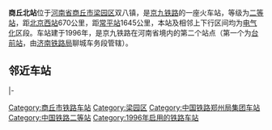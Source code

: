{{Infobox China railway station
|车站名称 = 商丘北站
|图片 = ShangqiuBeizhan.jpg
|图片介绍 = 站内的货运列车
|车站名称拼音 = ShangQiuBei
|英文名称 = Shangqiubei Railway Station
|车站代码 = 38699
|电报码 = SBF
|拼音码 = SQB
|车站位置 = [[河南省|河南省]][[商丘市|商丘市]][[梁园区|梁园区]]
|坐标 = {{coord|34|29|08|N|115|39|36|E|display=inline,title}}
|归属 = [[郑州铁路局|郑州铁路局]] 
|线路 = [[京九铁路|京九铁路]] 
|车站等级 = [[二等站_(中国)|二等站]] 
}} 
'''商丘北站'''位于[[河南省|河南省]][[商丘市|商丘市]][[梁园区|梁园区]]双八镇，是[[京九铁路|京九铁路]]的一座火车站，等级为[[二等站_(中国)|二等站]]，距[[北京西站|北京西站]]670公里，距[[常平站|常平站]]1645公里，本站及相邻上下行区间均为[[电气化|电气化]]区段。车站建于1996年，是京九铁路在河南省境内的第二个站点（第一个为[[台前站|台前站]]，由[[济南铁路局|济南铁路局]]聊城车务段管辖）。

==邻近车站==
{{Start rail box|[[中国铁路|中国铁路]]}}
{{s-inop|[[梁堤头站|梁堤头站]]|{{站|北京西}}方向|rows=2}}
{{s-line|[[京九铁路|京九铁路]]<br />← 18km 商丘北站 17km →}}
{{s-inop|[[商丘南站|商丘南站]]|{{站|常平}}方向}}
|-
{{s-line|京九-陇海联络线<br />← 18km 商丘北站 {{0}}9km →}}
{{s-inop|[[商丘站|商丘站]]|陇海线{{站|兰州}}方向}}
{{End box}}

{{京九铁路}}
[[Category:商丘市铁路车站|Category:商丘市铁路车站]]
[[Category:梁园区|Category:梁园区]]
[[Category:中国铁路郑州局集团车站|Category:中国铁路郑州局集团车站]]
[[Category:中国铁路二等站|Category:中国铁路二等站]]
[[Category:1996年启用的铁路车站|Category:1996年启用的铁路车站]]